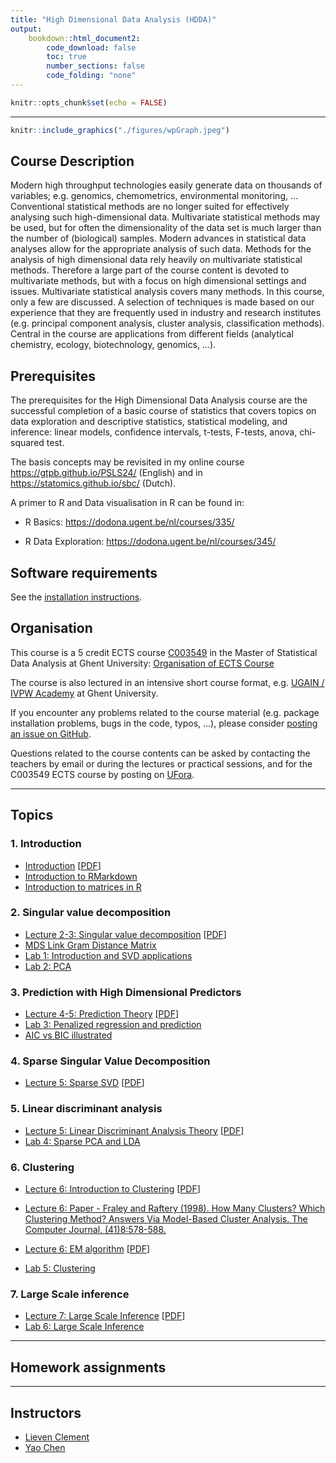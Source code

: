 ```yaml
---
title: "High Dimensional Data Analysis (HDDA)"
output:
    bookdown::html_document2:
        code_download: false
        toc: true
        number_sections: false
        code_folding: "none"
---
```


```r
knitr::opts_chunk$set(echo = FALSE)
```

***

```r
knitr::include_graphics("./figures/wpGraph.jpeg")
```


## Course Description

Modern high throughput technologies easily generate data on thousands of variables; e.g. genomics, chemometrics, environmental monitoring, ... Conventional statistical methods are no longer suited for effectively analysing such high-dimensional data. Multivariate statistical methods may be used, but for often the dimensionality of the data set is much larger than the number of (biological) samples. Modern advances in statistical data analyses allow for the appropriate analysis of such data.  Methods for the analysis of high dimensional data rely heavily on multivariate statistical methods. Therefore a large part of the course content is devoted to multivariate methods, but with a focus on high dimensional settings and issues.  Multivariate statistical analysis covers many methods. In this course, only a few are discussed. A selection of techniques is made based on our experience that they are frequently used in industry and research institutes (e.g. principal component analysis, cluster analysis, classification methods). Central in the course are applications from different fields (analytical chemistry, ecology, biotechnology, genomics, ...).

  
## Prerequisites

The prerequisites for the High Dimensional Data Analysis course are the successful completion of a basic course of statistics that covers topics on data exploration and descriptive statistics, statistical modeling, and inference: linear models, confidence intervals, t-tests, F-tests, anova, chi-squared test.

The basis concepts may be revisited in my online course <https://gtpb.github.io/PSLS24/> (English) and in <https://statomics.github.io/sbc/> (Dutch).

A primer to R and Data visualisation  in R can be found in:

- R Basics: <https://dodona.ugent.be/nl/courses/335/>

- R Data Exploration: <https://dodona.ugent.be/nl/courses/345/>

## Software requirements

See the [installation instructions](./installation-instructions.html).

## Organisation

This course is a 5 credit ECTS course [C003549](https://studiekiezer.ugent.be/studiefiche/en/C003549/2022) in the Master of Statistical Data Analysis at Ghent University: [Organisation of ECTS Course](./organisationC003549.html)

The course is also lectured in an intensive short course format, e.g. [UGAIN / IVPW Academy](https://ugainacademy.ugent.be/programma/postacademische-opleiding/2021-2022-data2122-data-analysis-2021-2022) at Ghent University. 

If you encounter any problems related to the course material (e.g. package installation problems, bugs in the code, typos, ...), please consider [posting an issue on GitHub](https://github.com/statOmics/HDDA/issues).

Questions related to the course contents can be asked by contacting the teachers by
email or during the lectures or practical sessions, and for the C003549 ECTS course by posting on 
[UFora](https://ufora.ugent.be/d2l/home/444226).

---

## Topics

### 1. Introduction

  - [Introduction](./intro.html) [[PDF](./intro.pdf)]
  - [Introduction to RMarkdown](./Introduction-RMarkdown.html)
  - [Introduction to matrices in R](./Introduction-Matrices-R.html)

### 2. Singular value decomposition

  - [Lecture 2-3: Singular value decomposition](./svd.html) [[PDF](./svd.pdf)]
  - [MDS Link Gram Distance Matrix](./MDS_linkGramDistanceMatrix.html)
  - [Lab 1: Introduction and SVD applications](./Lab1-Intro-SVD.html)
  - [Lab 2: PCA](./Lab2-PCA.html)

### 3. Prediction with High Dimensional Predictors

  - [Lecture 4-5: Prediction Theory](./prediction.html) [[PDF](./prediction.pdf)]
  - [Lab 3: Penalized regression and prediction](./Lab3-Penalized-Regression.html)
  - [AIC vs BIC illustrated](./AICvsBIC.html)

### 4. Sparse Singular Value Decomposition

  - [Lecture 5: Sparse SVD](./sparseSvd.html) [[PDF](./sparseSvd.pdf)]

### 5. Linear discriminant analysis

  - [Lecture 5: Linear Discriminant Analysis Theory](./lda.html) [[PDF](./lda.pdf)]
  - [Lab 4: Sparse PCA and LDA](./Lab4-Sparse-PCA-LDA.html)


### 6. Clustering 

- [Lecture 6: Introduction to Clustering](./hclust.html) [[PDF](./hclust.pdf)]
  
- [Lecture 6: Paper - Fraley and Raftery (1998). How Many Clusters? Which Clustering Method? Answers Via Model-Based Cluster Analysis. The Computer Journal, (41)8:578-588.](https://sites.stat.washington.edu/people/raftery/Research/PDF/fraley1998.pdf)

- [Lecture 6: EM algorithm](./em.html) [[PDF](./em.pdf)]

- [Lab 5: Clustering](./Lab5-Clustering.html)


### 7. Large Scale inference

  - [Lecture 7: Large Scale Inference](./lsi.html) [[PDF](./lsi.pdf)]
  - [Lab 6: Large Scale Inference](./Lab6-Large-Scale-Inference.html)

---

## Homework assignments

<!--
- [Homework: Canonical Correlation Analysis](./HW-CCA.html) [[PDF](./HW-CCA.pdf)]
- [Group Project](./Project.html) [[PDF](./Project.pdf)] 
-->


---

## Instructors

- [Lieven Clement](./instructors.html)
- [Yao Chen](./instructors.html)
